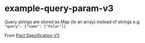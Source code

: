 
# example-query-param-v3

Query strings are stored as Map (to an array) instead of strings e.g. `"query": {"name": ["Polar"]}`

From [Pact Specification V3](https://github.com/pact-foundation/pact-specification/tree/version-3)
